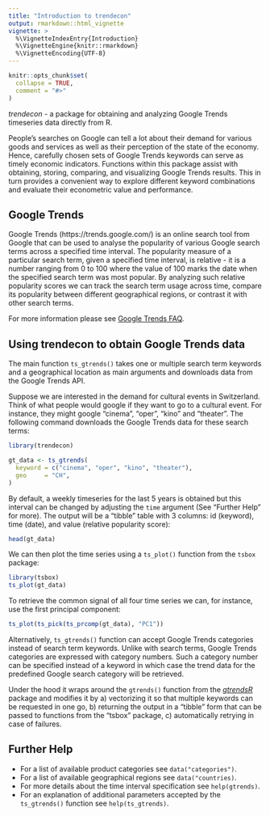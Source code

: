 ```yaml
---
title: "Introduction to trendecon"
output: rmarkdown::html_vignette
vignette: >
  %\VignetteIndexEntry{Introduction}
  %\VignetteEngine{knitr::rmarkdown}
  %\VignetteEncoding{UTF-8}
---
```


```r
knitr::opts_chunk$set(
  collapse = TRUE,
  comment = "#>"
)
```

*trendecon* - a package for obtaining and analyzing Google Trends timeseries data directly from R.

People's searches on Google can tell a lot about their demand for various goods and services as well as their perception of the state of the economy.
Hence, carefully chosen sets of Google Trends keywords can serve as timely economic indicators.
Functions within this package assist with obtaining, storing, comparing, and visualizing Google Trends results.
This in turn provides a convenient way to explore different keyword combinations and evaluate their econometric value and performance.


## Google Trends ##

Google Trends (https://trends.google.com/) is an online search tool from Google that can be used to analyse the popularity of various Google search terms across a specified time interval.
The popularity measure of a particular search term, given a specified time interval, is relative - it is a number ranging from 0 to 100 where the value of 100 marks the date when the specified search term was most popular.
By analyzing such relative popularity scores we can track the search term usage across time, compare its popularity between different geographical regions, or contrast it with other search terms.

For more information please see [Google Trends FAQ](Check https://support.google.com/trends/answer/4365533?hl=en).


## Using trendecon to obtain Google Trends data ##

The main function `ts_gtrends()` takes one or multiple search term keywords and a geographical location as main arguments and downloads data from the Google Trends API.

Suppose we are interested in the demand for cultural events in Switzerland.
Think of what people would google if they want to go to a cultural event.
For instance, they might google "cinema", "oper", "kino" and "theater".
The following command downloads the Google Trends data for these search terms:

```r
library(trendecon)

gt_data <- ts_gtrends(
  keyword = c("cinema", "oper", "kino", "theater"),
  geo     = "CH",
)
```

By default, a weekly timeseries for the last 5 years is obtained but this interval can be changed by adjusting the `time` argument (See "Further Help" for more).
The output will be a "tibble" table with 3 columns: id (keyword), time (date), and value (relative popularity score):

```r
head(gt_data)
```

We can then plot the time series using a `ts_plot()` function from the `tsbox` package:

```r
library(tsbox)
ts_plot(gt_data)
```

To retrieve the common signal of all four time series we can, for instance, use the first principal component:

```r
ts_plot(ts_pick(ts_prcomp(gt_data), "PC1"))
```

Alternatively, `ts_gtrends()` function can accept Google Trends categories instead of search term keywords.
Unlike with search terms, Google Trends categories are expressed with category numbers. Such a category number can be specified instead of a keyword in which case the trend data for the predefined Google search category will be retrieved.

Under the hood it wraps around the `gtrends()` function from the [*gtrendsR*](https://cran.r-project.org/web/packages/gtrendsR/gtrendsR.pdf) package and modifies it by
a) vectorizing it so that multiple keywords can be requested in one go,
b) returning the output in a "tibble" form that can be passed to functions from the "tsbox" package,
c) automatically retrying in case of failures.


## Further Help ##

- For a list of available product categories see `data("categories")`.
- For a list of available geographical regions see `data("countries)`.
- For more details about the time interval specification see `help(gtrends)`.
- For an explanation of additional parameters accepted by the `ts_gtrends()` function see `help(ts_gtrends)`.

